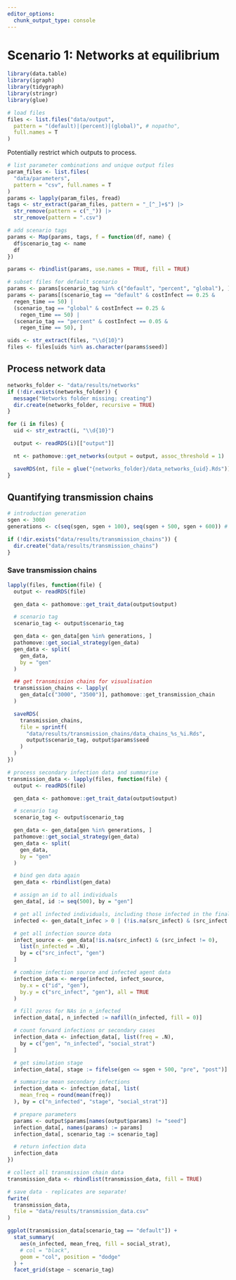 ```yaml
---
editor_options: 
  chunk_output_type: console
---
```


# Scenario 1: Networks at equilibrium

```r
library(data.table)
library(igraph)
library(tidygraph)
library(stringr)
library(glue)
```

```r
# load files
files <- list.files("data/output",
  pattern = "(default)|(percent)|(global)", # nopatho",
  full.names = T
)
```

Potentially restrict which outputs to process.

```r
# list parameter combinations and unique output files
param_files <- list.files(
  "data/parameters",
  pattern = "csv", full.names = T
)
params <- lapply(param_files, fread)
tags <- str_extract(param_files, pattern = "_[^_]+$") |>
  str_remove(pattern = c("_")) |>
  str_remove(pattern = ".csv")

# add scenario tags
params <- Map(params, tags, f = function(df, name) {
  df$scenario_tag <- name
  df
})

params <- rbindlist(params, use.names = TRUE, fill = TRUE)

# subset files for default scenario
params <- params[scenario_tag %in% c("default", "percent", "global"), ]
params <- params[(scenario_tag == "default" & costInfect == 0.25 &
  regen_time == 50) |
  (scenario_tag == "global" & costInfect == 0.25 &
    regen_time == 50) |
  (scenario_tag == "percent" & costInfect == 0.05 &
    regen_time == 50), ]
```

```r
uids <- str_extract(files, "\\d{10}")
files <- files[uids %in% as.character(params$seed)]
```

## Process network data

```r
networks_folder <- "data/results/networks"
if (!dir.exists(networks_folder)) {
  message("Networks folder missing; creating")
  dir.create(networks_folder, recursive = TRUE)
}
```

```r
for (i in files) {
  uid <- str_extract(i, "\\d{10}")

  output <- readRDS(i)[["output"]]

  nt <- pathomove::get_networks(output = output, assoc_threshold = 1)

  saveRDS(nt, file = glue("{networks_folder}/data_networks_{uid}.Rds"))
}
```

## Quantifying transmission chains

```r
# introduction generation
sgen <- 3000
generations <- c(seq(sgen, sgen + 100), seq(sgen + 500, sgen + 600)) # generation of introduction, + 200

if (!dir.exists("data/results/transmission_chains")) {
  dir.create("data/results/transmission_chains")
}
```

### Save transmission chains

```r
lapply(files, function(file) {
  output <- readRDS(file)

  gen_data <- pathomove::get_trait_data(output$output)

  # scenario tag
  scenario_tag <- output$scenario_tag

  gen_data <- gen_data[gen %in% generations, ]
  pathomove::get_social_strategy(gen_data)
  gen_data <- split(
    gen_data,
    by = "gen"
  )

  ## get transmission chains for visualisation
  transmission_chains <- lapply(
    gen_data[c("3000", "3500")], pathomove::get_transmission_chain
  )

  saveRDS(
    transmission_chains,
    file = sprintf(
      "data/results/transmission_chains/data_chains_%s_%i.Rds",
      output$scenario_tag, output$params$seed
    )
  )
})
```


```r
# process secondary infection data and summarise
transmission_data <- lapply(files, function(file) {
  output <- readRDS(file)

  gen_data <- pathomove::get_trait_data(output$output)

  # scenario tag
  scenario_tag <- output$scenario_tag

  gen_data <- gen_data[gen %in% generations, ]
  pathomove::get_social_strategy(gen_data)
  gen_data <- split(
    gen_data,
    by = "gen"
  )

  # bind gen data again
  gen_data <- rbindlist(gen_data)

  # assign an id to all individuals
  gen_data[, id := seq(500), by = "gen"]

  # get all infected individuals, including those infected in the final timestep
  infected <- gen_data[t_infec > 0 | (!is.na(src_infect) & (src_infect != 0)), ]

  # get all infection source data
  infect_source <- gen_data[!is.na(src_infect) & (src_infect != 0),
    list(n_infected = .N),
    by = c("src_infect", "gen")
  ]

  # combine infection source and infected agent data
  infection_data <- merge(infected, infect_source,
    by.x = c("id", "gen"),
    by.y = c("src_infect", "gen"), all = TRUE
  )

  # fill zeros for NAs in n_infected
  infection_data[, n_infected := nafill(n_infected, fill = 0)]

  # count forward infections or secondary cases
  infection_data <- infection_data[, list(freq = .N),
    by = c("gen", "n_infected", "social_strat")
  ]

  # get simulation stage
  infection_data[, stage := fifelse(gen <= sgen + 500, "pre", "post")]

  # summarise mean secondary infections
  infection_data <- infection_data[, list(
    mean_freq = round(mean(freq))
  ), by = c("n_infected", "stage", "social_strat")]

  # prepare parameters
  params <- output$params[names(output$params) != "seed"]
  infection_data[, names(params) := params]
  infection_data[, scenario_tag := scenario_tag]

  # return infection data
  infection_data
})

# collect all transmission chain data
transmission_data <- rbindlist(transmission_data, fill = TRUE)

# save data - replicates are separate!
fwrite(
  transmission_data,
  file = "data/results/transmission_data.csv"
)
```

```r
ggplot(transmission_data[scenario_tag == "default"]) +
  stat_summary(
    aes(n_infected, mean_freq, fill = social_strat),
    # col = "black",
    geom = "col", position = "dodge"
  ) +
  facet_grid(stage ~ scenario_tag)
```

